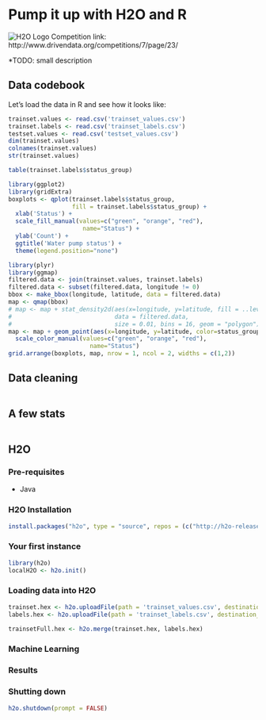 # Pump it up with H2O and R

![H2O Logo](pics/h2o-logo_360.png)
Competition link: http://www.drivendata.org/competitions/7/page/23/

*TODO: small description

## Data codebook

Let's load the data in R and see how it looks like:
```r
trainset.values <- read.csv('trainset_values.csv')
trainset.labels <- read.csv('trainset_labels.csv')
testset.values <- read.csv('testset_values.csv')
dim(trainset.values)
colnames(trainset.values)
str(trainset.values)
```

```r
table(trainset.labels$status_group)
```

```r
library(ggplot2)
library(gridExtra)
boxplots <- qplot(trainset.labels$status_group, 
                  fill = trainset.labels$status_group) +
  xlab('Status') +
  scale_fill_manual(values=c("green", "orange", "red"), 
                     name="Status") +
  ylab('Count') +
  ggtitle('Water pump status') +
  theme(legend.position="none")

library(plyr)
library(ggmap)
filtered.data <- join(trainset.values, trainset.labels)
filtered.data <- subset(filtered.data, longitude != 0)
bbox <- make_bbox(longitude, latitude, data = filtered.data)
map <- qmap(bbox)
# map <- map + stat_density2d(aes(x=longitude, y=latitude, fill = ..level.., alpha = ..level.., colour = status_group),
#                             data = filtered.data,
#                             size = 0.01, bins = 16, geom = "polygon")
map <- map + geom_point(aes(x=longitude, y=latitude, color=status_group), data = filtered.data) +
  scale_color_manual(values=c("green", "orange", "red"), 
                       name="Status")
grid.arrange(boxplots, map, nrow = 1, ncol = 2, widths = c(1,2))
```

## Data cleaning

```r

```

## A few stats

```r

```

## H2O

### Pre-requisites

* Java

### H2O Installation

```r
install.packages("h2o", type = "source", repos = (c("http://h2o-release.s3.amazonaws.com/h2o/rel-tibshirani/8/R")))
```

### Your first instance

```r
library(h2o)
localH2O <- h2o.init()
```

### Loading data into H2O

```r
trainset.hex <- h2o.uploadFile(path = 'trainset_values.csv', destination_frame = 'trainset.hex', sep = ',', header = TRUE)
labels.hex <- h2o.uploadFile(path = 'trainset_labels.csv', destination_frame = 'labels.hex', sep = ',', header = TRUE)

trainsetFull.hex <- h2o.merge(trainset.hex, labels.hex)
```

### Machine Learning

### Results

### Shutting down

```r
h2o.shutdown(prompt = FALSE)
```


